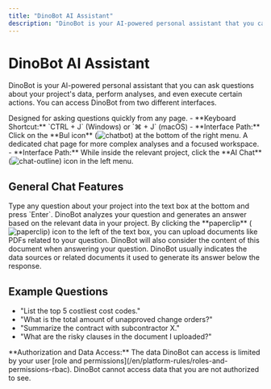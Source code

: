 ```yaml
---
title: "DinoBot AI Assistant"
description: "DinoBot is your AI-powered personal assistant that you can ask questions about your project's data, perform analyses, and even execute certain actions."
---
```


# DinoBot AI Assistant

DinoBot is your AI-powered personal assistant that you can ask questions about your project's data, perform analyses, and even execute certain actions. You can access DinoBot from two different interfaces.

<CardGroup cols={2}>
  <Card title="Quick Access Panel" icon="lightning-bolt">
    Designed for asking questions quickly from any page.
    - **Keyboard Shortcut:** `CTRL + J` (Windows) or `⌘ + J` (macOS)
    - **Interface Path:** Click on the **Bul icon** (<img src="/images/chatBot.svg" alt="chatbot" className="inline align-middle dark:invert" style={{width: '16px', height: '16px', margin: 0}} />) at the bottom of the right menu.
  </Card>
  <Card title="Full-Page Chat Interface" icon="chat-outline" href="/en/ai/ai-chat-page">
    A dedicated chat page for more complex analyses and a focused workspace.
    - **Interface Path:** While inside the relevant project, click the **AI Chat** (<img src="/icons/chat-outline.svg" alt="chat-outline" className="inline align-middle dark:invert" style={{width: '16px', height: '16px', margin: 0}} />) icon in the left menu.
  </Card>
</CardGroup>

## General Chat Features

<AccordionGroup>
  <Accordion title="Asking Questions and Getting Answers">
    Type any question about your project into the text box at the bottom and press `Enter`. DinoBot analyzes your question and generates an answer based on the relevant data in your project.
  </Accordion>
  <Accordion title="File Upload">
    By clicking the **paperclip** (<img src="/icons/paperclip.svg" alt="paperclip" className="inline align-middle dark:invert" style={{width: '16px', height: '16px', margin: 0}} />) icon to the left of the text box, you can upload documents like PDFs related to your question. DinoBot will also consider the content of this document when answering your question.
  </Accordion>
  <Accordion title="Sources">
    DinoBot usually indicates the data sources or related documents it used to generate its answer below the response.
  </Accordion>
</AccordionGroup>

## Example Questions

- "List the top 5 costliest cost codes."
- "What is the total amount of unapproved change orders?"
- "Summarize the contract with subcontractor X."
- "What are the risky clauses in the document I uploaded?"

<Note>
  **Authorization and Data Access:** The data DinoBot can access is limited by your user [role and permissions](/en/platform-rules/roles-and-permissions-rbac). DinoBot cannot access data that you are not authorized to see.
</Note>
